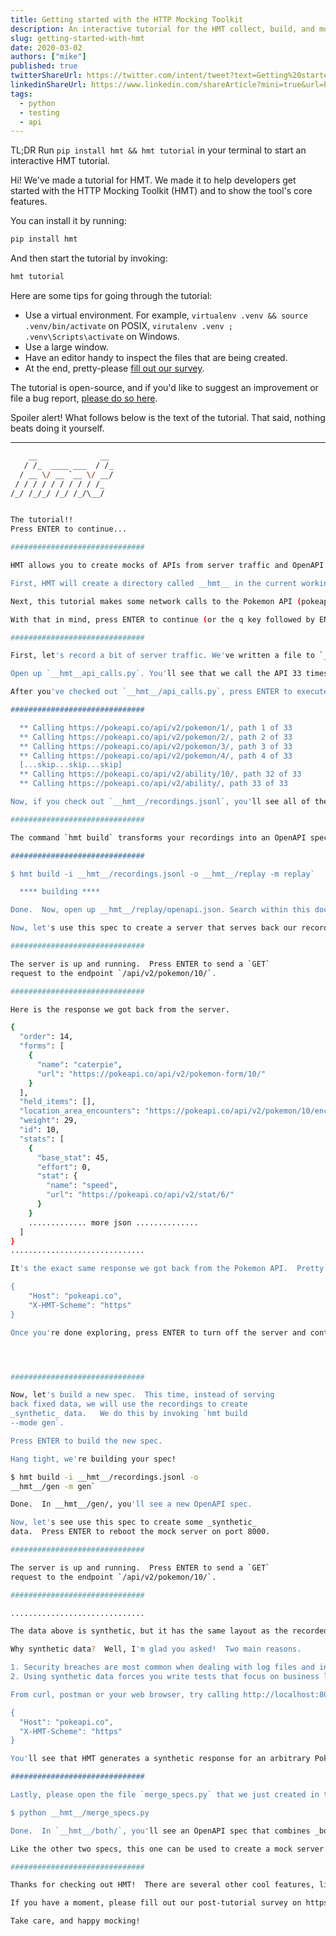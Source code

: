 ```yaml
---
title: Getting started with the HTTP Mocking Toolkit
description: An interactive tutorial for the HMT collect, build, and mock workflow.
slug: getting-started-with-hmt
date: 2020-03-02
authors: ["mike"]
published: true
twitterShareUrl: https://twitter.com/intent/tweet?text=Getting%20started%20with%20the%20HTTP%20Mocking%20Toolkit%20via%20%40meeshkan%20https%3A%2F%2Fmeeshkan.com%2Fblog%2Fgetting-started-with-hmt%2F
linkedinShareUrl: https://www.linkedin.com/shareArticle?mini=true&url=https%3A%2F%2Fmeeshkan.com%2Fblog%2Fgetting-started-with-hmt%2F&source=Meeshkan
tags:
  - python
  - testing
  - api
---
```


TL;DR Run `pip install hmt && hmt tutorial` in your terminal to start an interactive HMT tutorial.

Hi! We've made a tutorial for HMT. We made it to help developers get started with the HTTP Mocking Toolkit (HMT) and to show the tool's core features.

You can install it by running:

```bash
pip install hmt
```

And then start the tutorial by invoking:

```bash
hmt tutorial
```

Here are some tips for going through the tutorial:

- Use a virtual environment. For example, `virtualenv .venv && source .venv/bin/activate` on POSIX, `virutalenv .venv ; .venv\Scripts\activate` on Windows.
- Use a large window.
- Have an editor handy to inspect the files that are being created.
- At the end, pretty-please [fill out our survey](https://hmt.typeform.com/to/FpRakX).

The tutorial is open-source, and if you'd like to suggest an improvement or file a bug report, [please do so here](https://github.com/meeshkan/hmt-tutorial).

Spoiler alert! What follows below is the text of the tutorial. That said, nothing beats doing it yourself.

---

```bash
    __              __
   / /_  ____ ___  / /_
  / __ \/ __ `__ \/ __/
 / / / / / / / / / /_
/_/ /_/_/ /_/ /_/\__/


The tutorial!!
Press ENTER to continue...

##############################

HMT allows you to create mocks of APIs from server traffic and OpenAPI specs.  To start, we'll record some server traffic.  But before we get started, there are a few things you should know.

First, HMT will create a directory called __hmt__ in the current working directory. Don't put anything special in there, as it may get overwritten by this tutorial!

Next, this tutorial makes some network calls to the Pokemon API (pokeapi.co).  Please make sure you have a working internet connection.

With that in mind, press ENTER to continue (or the q key followed by ENTER to quit):

##############################

First, let's record a bit of server traffic. We've written a file to `__hmt__/api_calls.py` to make our recordings.  HMT expects recordings to be in the http-types format, so we'll use that.

Open up `__hmt__api_calls.py`. You'll see that we call the API 33 times using HMT as a forward proxy.

After you've checked out `__hmt__/api_calls.py`, press ENTER to execute the script!

##############################

  ** Calling https://pokeapi.co/api/v2/pokemon/1/, path 1 of 33
  ** Calling https://pokeapi.co/api/v2/pokemon/2/, path 2 of 33
  ** Calling https://pokeapi.co/api/v2/pokemon/3/, path 3 of 33
  ** Calling https://pokeapi.co/api/v2/pokemon/4/, path 4 of 33
  [...skip...skip...skip]
  ** Calling https://pokeapi.co/api/v2/ability/10/, path 32 of 33
  ** Calling https://pokeapi.co/api/v2/ability/, path 33 of 33

Now, if you check out `__hmt__/recordings.jsonl`, you'll see all of the recorded server traffic. Press ENTER to continue.

##############################

The command `hmt build` transforms your recordings into an OpenAPI spec.  The `replay` flag tells HMT to build a spec that's identical to the recorded traffic. Press ENTER to invoke `hmt build` in `replay` mode.

##############################

$ hmt build -i __hmt__/recordings.jsonl -o __hmt__/replay -m replay`

  **** building ****

Done.  Now, open up __hmt__/replay/openapi.json. Search within this document for `/api/v2/pokemon/10/:`.  This is a translation of the `GET` request you got from the Pokemon API into OpenAPI.

Now, let's use this spec to create a server that serves back our recordings.  Press ENTER to boot up the mock server.

##############################

The server is up and running.  Press ENTER to send a `GET`
request to the endpoint `/api/v2/pokemon/10/`.

##############################

Here is the response we got back from the server.

{
  "order": 14,
  "forms": [
    {
      "name": "caterpie",
      "url": "https://pokeapi.co/api/v2/pokemon-form/10/"
    }
  ],
  "held_items": [],
  "location_area_encounters": "https://pokeapi.co/api/v2/pokemon/10/encounters",
  "weight": 29,
  "id": 10,
  "stats": [
    {
      "base_stat": 45,
      "effort": 0,
      "stat": {
        "name": "speed",
        "url": "https://pokeapi.co/api/v2/stat/6/"
      }
    }
    ............. more json ..............
  ]
}
..............................

It's the exact same response we got back from the Pokemon API.  Pretty cool, huh?  You can try the same thing. From curl, Postman or your web browser, try calling endpoints like http://localhost:8000/api/v2/ability/ or http://localhost:8000/api/v2/type/2/.  When doing so, make sure to set the following headers:

{
    "Host": "pokeapi.co",
    "X-HMT-Scheme": "https"
}

Once you're done exploring, press ENTER to turn off the server and continue.




##############################

Now, let's build a new spec.  This time, instead of serving
back fixed data, we will use the recordings to create
_synthetic_ data.   We do this by invoking `hmt build
--mode gen`.

Press ENTER to build the new spec.

Hang tight, we're building your spec!

$ hmt build -i __hmt__/recordings.jsonl -o
__hmt__/gen -m gen`

Done.  In __hmt__/gen/, you'll see a new OpenAPI spec.

Now, let's see use this spec to create some _synthetic_
data.  Press ENTER to reboot the mock server on port 8000.

##############################

The server is up and running.  Press ENTER to send a `GET`
request to the endpoint `/api/v2/pokemon/10/`.

##############################

..............................

The data above is synthetic, but it has the same layout as the recorded data.

Why synthetic data?  Well, I'm glad you asked!  Two main reasons.

1. Security breaches are most common when dealing with log files and in test environments.  So, when testing, you never want to use real data if possible.
2. Using synthetic data forces you write tests that focus on business logic rather than focusing on the content of fixtures, which is (in our opinion) a cleaner way to do testing.

From curl, postman or your web browser, try calling http://localhost:8000/api/v2/pokemon/\{id\}/ , where `\{id\}` is _any_ positive integer. And when doing so, make sure to set following two headers:

{
  "Host": "pokeapi.co",
  "X-HMT-Scheme": "https"
}

You'll see that HMT generates a synthetic response for an arbitrary Pokemon. Once you're done exploring, press ENTER to continue.

##############################

Lastly, please open the file `merge_specs.py` that we just created in the HMT directory. It's a script that merges together the two OpenAPI specs - replay and gen - created by HMT.  After you've looed at it, press ENTER to execute it.

$ python __hmt__/merge_specs.py

Done.  In `__hmt__/both/`, you'll see an OpenAPI spec that combines _both_ the fixutres from `__hmt__/replay/openapi.json` and the synthetic spec from `__hmt__/replay/openapi.json`.

Like the other two specs, this one can be used to create a mock server.  Try it yourself!  After this tutorial, run `hmt mock -i __hmt__/both -r`, making sure to set the same headers as before, and see how the server responds.  Press ENTER to continue.

##############################

Thanks for checking out HMT!  There are several other cool features, like callbacks to implement stateful logic and various connectors from libraries and platforms like Express and Kong.

If you have a moment, please fill out our post-tutorial survey on https://hmt.typeform.com/to/FpRakX.  In addition to helping us improve HMT, it will help us improve this and other tutorials.

Take care, and happy mocking!
```
